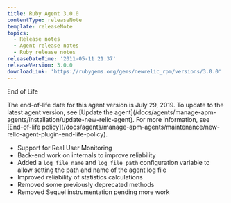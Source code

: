 ```yaml
---
title: Ruby Agent 3.0.0
contentType: releaseNote
template: releaseNote
topics:
  - Release notes
  - Agent release notes
  - Ruby release notes
releaseDateTime: '2011-05-11 21:37'
releaseVersion: 3.0.0
downloadLink: 'https://rubygems.org/gems/newrelic_rpm/versions/3.0.0'
---
```


End of Life

<Callout variant="important">
  The end-of-life date for this agent version is July 29, 2019. To update to the latest agent version, see [Update the agent](/docs/agents/manage-apm-agents/installation/update-new-relic-agent). For more information, see [End-of-life policy](/docs/agents/manage-apm-agents/maintenance/new-relic-agent-plugin-end-life-policy).
</Callout>

* Support for Real User Monitoring
* Back-end work on internals to improve reliability
* Added a `log_file_name` and `log_file_path` configuration variable to allow setting the path and name of the agent log file
* Improved reliability of statistics calculations
* Removed some previously deprecated methods
* Removed Sequel instrumentation pending more work
